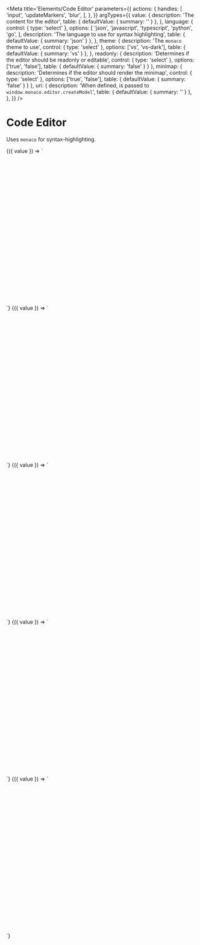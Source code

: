
<Meta
  title='Elements/Code Editor'
  parameters={{ 
    actions: {
      handles: [
        'input',
        'updateMarkers',
        'blur',
      ],
    },
  }}
  argTypes={{ 
    value: {
      description: 'The content for the editor',
      table: { defaultValue: { summary: '' } },
    },
    language: {
      control: { type: 'select' },
      options: [
        'json',
        'javascript',
        'typescript',
        'python',
        'go',
      ],
      description: 'The language to use for syntax highlighting',
      table: { defaultValue: { summary: 'json' } },
    },
    theme: {
      description: 'The `monaco` theme to use',
      control: { type: 'select' },
      options: ['vs', 'vs-dark'],
      table: { defaultValue: { summary: 'vs' } },
    },
    readonly: {
      description: 'Determines if the editor should be readonly or editable',
      control: { type: 'select' },
      options: ['true', 'false'],
      table: { defaultValue: { summary: 'false' } }
    },
    minimap: {
      description: 'Determines if the editor should render the minimap',
      control: { type: 'select' },
      options: ['true', 'false'],
      table: { defaultValue: { summary: 'false' } }
    },
    uri: {
      description: 'When defined, is passed to `window.monaco.editor.createModel`',
      table: { defaultValue: { summary: '' } },
    },
  }}
/>

# Code Editor

Uses `monaco` for syntax-highlighting.

<Canvas>
  <Story
    name='JSON editor'
    args={{ 
      value: `{ 
  "foo": "bar",
  "some": "thing",
  "yes": true,
  "count": 10
}`
    }}
  >
    {({ value  }) => `
    <div style='width: 400px; height: 400px;'>
      <v-code-editor 
        value='${value}'
        language='json'
      />
    </div>
    `}
  </Story>
</Canvas>

<Canvas>
  <Story
    name='JavaScript editor'
    args={{
      value: `function doSomething(thing) { 
  console.log(thing) 
}`
    }}
  >
    {({ value  }) => `
    <div style='width: 400px; height: 400px;'>
      <v-code-editor 
        value='${value}'
        language='javascript'
      />
    </div>
    `}
  </Story>
</Canvas>

<Canvas>
  <Story
    name='TypeScript editor'
    args={{
      value: `function doSomething(thing: string): void { 
  console.log(thing) 
}`
    }}
  >
    {({ value  }) => `
    <div style='width: 400px; height: 400px;'>
      <v-code-editor 
        value='${value}'
        language='typescript'
      />
    </div>
    `}
  </Story>
</Canvas>

<Canvas>
  <Story
    name='Python editor'
    args={{
      value: `def do_something(thing):
  print(thing)`
    }}
  >
    {({ value  }) => `
    <div style='width: 400px; height: 400px;'>
      <v-code-editor 
        value='${value}'
        language='python'
      />
    </div>
    `}
  </Story>
</Canvas>

<Canvas>
  <Story
    name='Go editor'
    args={{
      value: `func DoSomething(thing string) {
	fmt.Println(thing)
}`
    }}
  >
    {({ value  }) => `
    <div style='width: 400px; height: 400px;'>
      <v-code-editor 
        value='${value}'
        language='go'
      />
    </div>
    `}
  </Story>
</Canvas>